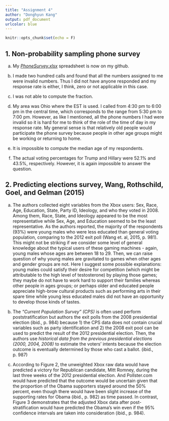 ---
title: "Assignment 4"
author: "Donghyun Kang"
output: pdf_document
urlcolor: blue
---

```{r setup, include=F}
knitr::opts_chunk$set(echo = F)
```

## 1. Non-probability sampling phone survey 

  (a) My [*PhoneSurvey.xlsx*](https://github.com/nerdizzyz/persp-analysis_A18/blob/master/Assignments/A4/PhoneSurvey.xlsx) spreadsheet is now on my github. 

  (b) I made two hundred calls and found that all the numbers assigned to me were invalid numbers. Thus I did not have anyone responded and my response rate is either, I think, zero or not applicable in this case.

  (c) I was not able to compute the fraction. 

  (d) My area was Ohio where the EST is used. I called from 4:30 pm to 6:00 pm in the central time, which corresponds to the range from 5:30 pm  to 7:00 pm. However, as like I mentioned, all the phone numbers I had were invalid so it is hard for me to think of the role of the time of day in my response rate. My general sense is that relatively old people would participate the phone survey because people in other age groups might be working or returning to home. 

  (e) It is impossible to compute the median age of my respondents.

  (f) The actual voting percentages for Trump and Hillary were 52.1% and 43.5%, respectively. However, it is again impossible to answer the question. 
  

## 2. Predicting elections survey, Wang, Rothschild, Goel, and Gelman (2015)

  (a) The authors collected eight variables from the Xbox users: Sex, Race, Age, Education, State, Party ID, Ideology, and who they voted in 2008. Among them, Race, State, and Ideology appeared to be the most representative while Sex, Age, and Education seemed to be the least representative. As the authors reported, the majority of the respondents (93%) were young males who were less educated than general voting population, comparing to the 2012 exit poll (Wang et. al, 2015, p. 981). This might not be striking if we consider some level of general knowledge about the typical users of these gaming machines - again, young males whose ages are between 18 to 29. Then, we can raise question of why young males are gravitated to games when other ages and gender groups are not. Here I suggest some possible explanations: young males could satisfy their desire for competition (which might be attributable to the high level of testosterone) by playing those games; they maybe do not have to work hard to support their families whereas other people in ages groups; or perhaps older and educated people appreciate high-brow cultural products such as performing arts in their spare time while young less educated males did not have an opportunity to develop those kinds of tastes. 

  (b) The *“Current Population Survey” (CPS)* is often used perform poststratification but authors the exit polls from the 2008 presidential election (ibid., p. 984) because 1) the CPS data does not contain crucial variables such as party identification and 2) the 2008 exit pool can be used to predict the result of the 2012 presidential election. Then, the authors use *historical data from the previous presidential elections (2000, 2004, 2008)* to estimate the voters’ intents because the election outcome is eventually determined by those who cast a ballot. (ibid., p. 987)

  (c) According to Figure 2, the unweighted Xbox raw data would have predicted a victory for Republican candidate, Mitt Romney, during the last three weeks of the 2012 presidential election. And Pollster.com would have predicted that the outcome would be uncertain given that the proportion of the Obama supporters stayed around the 50% percent, even though there would have been slight increase of the supporting rates for Obama (ibid., p. 982) as time passed. In contrast, Figure 3 demonstrates that the adjusted Xbox data after post-stratification would have predicted the Obama’s win even if the 95% confidence intervals are taken into consideration (ibid., p. 984). 
